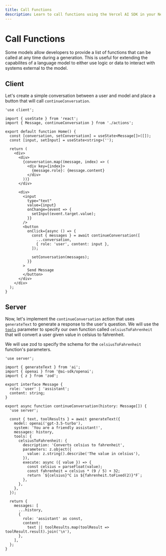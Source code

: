 ```yaml
---
title: Call Functions
description: Learn to call functions using the Vercel AI SDK in your Next.js application
---
```


# Call Functions

Some models allow developers to provide a list of functions that can be called at any time during a generation. This is useful for extending the capabilites of a language model to either use logic or data to interact with systems external to the model.

<Browser>
  <ChatGeneration
    history={[
      { role: 'User', content: 'How is it going?' },
      { role: 'Assistant', content: 'All good, how may I help you?' },
    ]}
    inputMessage={{
      role: 'User',
      content: 'What is 24 celsius in fahrenheit?',
    }}
    outputMessage={{
      role: 'Assistant',
      content: '24°C is 75.20°F',
    }}
  />
</Browser>

## Client

Let's create a simple conversation between a user and model and place a button that will call `continueConversation`.

```tsx filename='app/page.tsx'
'use client';

import { useState } from 'react';
import { Message, continueConversation } from './actions';

export default function Home() {
  const [conversation, setConversation] = useState<Message[]>([]);
  const [input, setInput] = useState<string>('');

  return (
    <div>
      <div>
        {conversation.map((message, index) => (
          <div key={index}>
            {message.role}: {message.content}
          </div>
        ))}
      </div>

      <div>
        <input
          type="text"
          value={input}
          onChange={event => {
            setInput(event.target.value);
          }}
        />
        <button
          onClick={async () => {
            const { messages } = await continueConversation([
              ...conversation,
              { role: 'user', content: input },
            ]);

            setConversation(messages);
          }}
        >
          Send Message
        </button>
      </div>
    </div>
  );
}
```

## Server

Now, let's implement the `continueConversation` action that uses `generateText` to generate a response to the user's question. We will use the [`tools`](/docs/reference/ai-sdk-core/generate-text#tools) parameter to specify our own function called `celsiusToFahrenheit` that will convert a user given value in celsius to fahrenheit.

We will use zod to specify the schema for the `celsiusToFahrenheit` function's parameters.

```tsx filename='app/actions.ts'
'use server';

import { generateText } from 'ai';
import { openai } from '@ai-sdk/openai';
import { z } from 'zod';

export interface Message {
  role: 'user' | 'assistant';
  content: string;
}

export async function continueConversation(history: Message[]) {
  'use server';

  const { text, toolResults } = await generateText({
    model: openai('gpt-3.5-turbo'),
    system: 'You are a friendly assistant!',
    messages: history,
    tools: {
      celsiusToFahrenheit: {
        description: 'Converts celsius to fahrenheit',
        parameters: z.object({
          value: z.string().describe('The value in celsius'),
        }),
        execute: async ({ value }) => {
          const celsius = parseFloat(value);
          const fahrenheit = celsius * (9 / 5) + 32;
          return `${celsius}°C is ${fahrenheit.toFixed(2)}°F`;
        },
      },
    },
  });

  return {
    messages: [
      ...history,
      {
        role: 'assistant' as const,
        content:
          text || toolResults.map(toolResult => toolResult.result).join('\n'),
      },
    ],
  };
}
```

